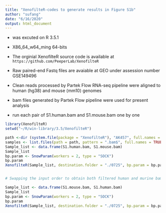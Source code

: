 ```yaml
---
title: "XenofilteR-codes to generate results in Figure S1b"
author: "sufang"
date: "6/16/2020"
output: html_document
---
```

* was excuted on R 3.5.1
* X86_64_w64_ming 64-bits
* The orginial XenofilteR source code is available at `https://github.com/PeeperLab/XenofilteR`

* Raw paired-end Fastq files are avaiable at GEO under assession number GSE149496
* Clean reads processed by Partek Flow RNA-seq pipeline were aligned to human (hg38) and mouse (mm10) genomes
* bam files generated by Partek Flow pipeline were used for present analysis 
* run each pair of S1.human.bam and S1.mouse.bam one by one

```r
library(XenofilteR)
setwd("~/R/win-library/3.5/XenofilteR")

path <-dir (system.file(package = "XenofilteR"), "AK457", full.names = TRUE)
samples <- list.files(path = path, pattern = ".bam$", full.names = TRUE)
Sample_list <- data.frame(S1.human.bam, S1.mouse.bam)
Sample_list
bp.param <- SnowParam(workers = 2, type = "SOCK")
bp.param
XenofilteR(Sample_list, destination.folder = "./0725", bp.param = bp.param, output.names =NULL)


# Swapping the input order to obtain both filtered human and murine bam files consecutively

Sample_list <- data.frame(S1.mouse.bam, S1.human.bam)
Sample_list
bp.param <- SnowParam(workers = 2, type = "SOCK")
bp.param
XenofilteR(Sample_list, destination.folder = "./0725", bp.param = bp.param, output.names =NULL)

```


